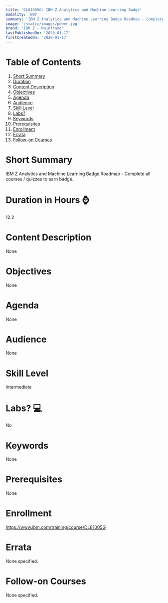```yaml
---
title: 'DL81005G: IBM Z Analytics and Machine Learning Badge'
modality: 'WBT'
summary: 'IBM Z Analytics and Machine Learning Badge Roadmap - Complete all courses / quizzes to earn badge.'
image: '/static/images/power.jpg'
brand: 'IBM Z - Mainframe'
lastPublishedOn: '2020-01-17'
firstCreatedOn: '2020-01-17'
---
```

# Table of Contents
1.  [Short Summary](#short-summary)
2.  [Duration](#duration-in-hours-)
3.  [Content Description](#content-description)
4.  [Objectives](#objectives)
5.  [Agenda](#agenda)
6.  [Audience](#audience)
7.  [Skill Level](#skill-level)
8.  [Labs?](#labs-)
9.  [Keywords](#keywords)
10. [Prerequisites](#prerequisites)
11. [Enrollment](#enrollment)
12. [Errata](#errata)
13. [Follow-on Courses](#follow-on-courses)

# Short Summary
IBM Z Analytics and Machine Learning Badge Roadmap - Complete all courses / quizzes to earn badge.

# Duration in Hours ⌚
12.2

# Content Description
None

# Objectives
None

# Agenda
None

# Audience
None

# Skill Level
Intermediate

# Labs? 💻
No

# Keywords
None

# Prerequisites
None

# Enrollment
https://www.ibm.com/training/course/DL81005G

# Errata
None specified.

# Follow-on Courses
None specified.

